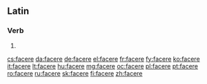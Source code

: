==Latin==
===Verb===
{{la-verb-form|facere}}

# {{conjugation of|facio|faciō|pres|act|inf|lang=la}}

[[cs:facere]]
[[da:facere]]
[[de:facere]]
[[el:facere]]
[[fr:facere]]
[[fy:facere]]
[[ko:facere]]
[[it:facere]]
[[lt:facere]]
[[hu:facere]]
[[mg:facere]]
[[oc:facere]]
[[pl:facere]]
[[pt:facere]]
[[ro:facere]]
[[ru:facere]]
[[sk:facere]]
[[fi:facere]]
[[zh:facere]]